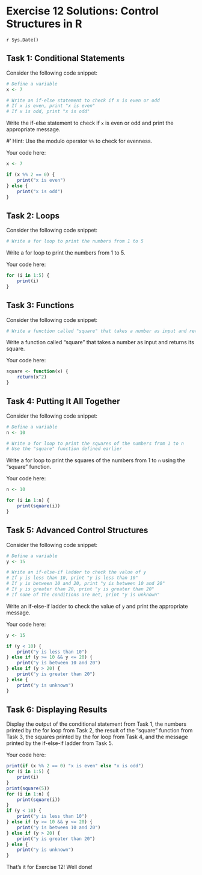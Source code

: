 # Exercise 12 Solutions: Control Structures in R
`r Sys.Date()`


## Task 1: Conditional Statements

Consider the following code snippet:

```r
# Define a variable
x <- 7

# Write an if-else statement to check if x is even or odd
# If x is even, print "x is even"
# If x is odd, print "x is odd"
```

Write the if-else statement to check if `x` is even or odd and print the
appropriate message.

#' Hint: Use the modulo operator `%%` to check for evenness.

Your code here:

````r
x <- 7

if (x %% 2 == 0) {
    print("x is even")
} else {
    print("x is odd")
}
````

## Task 2: Loops

Consider the following code snippet:

```r
# Write a for loop to print the numbers from 1 to 5
```

Write a for loop to print the numbers from 1 to 5.

Your code here:

````r
for (i in 1:5) {
    print(i)
}
````

## Task 3: Functions

Consider the following code snippet:

```r
# Write a function called "square" that takes a number as input and returns its square
```

Write a function called "square" that takes a number as input and returns its
square.

Your code here:

````r
square <- function(x) {
    return(x^2)
}
````

## Task 4: Putting It All Together

Consider the following code snippet:

```r
# Define a variable
n <- 10

# Write a for loop to print the squares of the numbers from 1 to n
# Use the "square" function defined earlier
```

Write a for loop to print the squares of the numbers from 1 to `n` using the
"square" function.

Your code here:

````r
n <- 10

for (i in 1:n) {
    print(square(i))
}
````

## Task 5: Advanced Control Structures

Consider the following code snippet:

```r
# Define a variable
y <- 15

# Write an if-else-if ladder to check the value of y
# If y is less than 10, print "y is less than 10"
# If y is between 10 and 20, print "y is between 10 and 20"
# If y is greater than 20, print "y is greater than 20"
# If none of the conditions are met, print "y is unknown"
```

Write an if-else-if ladder to check the value of `y` and print the
appropriate message.

Your code here:

````r
y <- 15

if (y < 10) {
    print("y is less than 10")
} else if (y >= 10 && y <= 20) {
    print("y is between 10 and 20")
} else if (y > 20) {
    print("y is greater than 20")
} else {
    print("y is unknown")
}
````

## Task 6: Displaying Results

Display the output of the conditional statement from Task 1, the numbers
printed by the for loop from Task 2, the result of the "square" function from
Task 3, the squares printed by the for loop from Task 4, and the message
printed by the if-else-if ladder from Task 5.

Your code here:

````r
print(if (x %% 2 == 0) "x is even" else "x is odd")
for (i in 1:5) {
    print(i)
}
print(square(5))
for (i in 1:n) {
    print(square(i))
}
if (y < 10) {
    print("y is less than 10")
} else if (y >= 10 && y <= 20) {
    print("y is between 10 and 20")
} else if (y > 20) {
    print("y is greater than 20")
} else {
    print("y is unknown")
}
````

That's it for Exercise 12! Well done!
